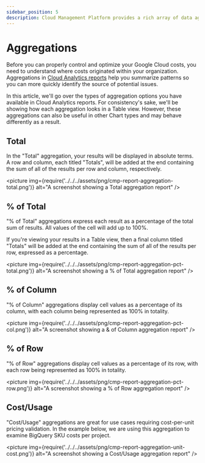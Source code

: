 ```yaml
---
sidebar_position: 5
description: Cloud Management Platform provides a rich array of data aggregation functions, useful for various cost or spend analysis tasks.
---
```


# Aggregations

Before you can properly control and optimize your Google Cloud costs, you need to understand where costs originated within your organization. Aggregations in [Cloud Analytics reports](index.mdx) help you summarize patterns so you can more quickly identify the source of potential issues.

In this article, we'll go over the types of aggregation options you have available in Cloud Analytics reports. For consistency's sake, we'll be showing how each aggregation looks in a Table view. However, these aggregations can also be useful in other Chart types and may behave differently as a result.

## Total

In the "Total" aggregation, your results will be displayed in absolute terms. A row and column, each titled "Totals", will be added at the end containing the sum of all of the results per row and column, respectively.

<picture
  img={require('../../../assets/png/cmp-report-aggregation-total.png')}
  alt="A screenshot showing a Total aggregation report"
/>

## % of Total

"% of Total" aggregations express each result as a percentage of the total sum of results. All values of the cell will add up to 100%.

If you're viewing your results in a Table view, then a final column titled "Totals" will be added at the end containing the sum of all of the results per row, expressed as a percentage.

<picture
  img={require('../../../assets/png/cmp-report-aggregation-pct-total.png')}
  alt="A screenshot showing a % of Total aggregation report"
/>

## % of Column

"% of Column" aggregations display cell values as a percentage of its column, with each column being represented as 100% in totality.

<picture
  img={require('../../../assets/png/cmp-report-aggregation-pct-col.png')}
  alt="A screenshot showing a & of Column aggregation report"
/>

## % of Row

"% of Row" aggregations display cell values as a percentage of its row, with each row being represented as 100% in totality.

<picture
  img={require('../../../assets/png/cmp-report-aggregation-pct-row.png')}
  alt="A screenshot showing a % of Row aggregation report"
/>

## Cost/Usage

"Cost/Usage" aggregations are great for use cases requiring cost-per-unit pricing validation. In the example below, we are using this aggregation to examine BigQuery SKU costs per project.

<picture
  img={require('../../../assets/png/cmp-report-aggregation-unit-cost.png')}
  alt="A screenshot showing a Cost/Usage aggregation report"
/>
